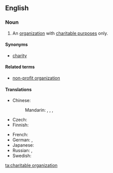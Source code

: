 ==English==
{{wikipedia}}

===Noun===
{{en-noun|head=[[charitable]] [[organization]]}}

# An [[organization]] with [[charitable purpose]]s only.

====Synonyms====
* [[charity]]

====Related terms====
* [[non-profit organization]]

====Translations====
{{trans-top|organization}}
* Chinese:
*: Mandarin: {{t+|cmn|慈善機構|sc=Hani}}, {{t+|cmn|慈善机构|tr=císhàn jīgòu|sc=Hani}}, {{t|cmn|公益團體|sc=Hani}}, {{t|cmn|公益团体|tr=gōngyì tuántǐ|sc=Hani}}
* Czech: {{t|cs|charitativní organizace|f}}
* Finnish: {{t|fi|hyväntekeväisyysjärjestö}}
{{trans-mid}}
* French: {{t|fr|association caritative|f}}
* German: {{qualifier|in Germany}} {{t|de|Freie Wohlfahrtspflege|f}}, {{t+|de|FW|f}}
* Japanese: {{t|ja|慈善団体|tr=じぜんだんたい, jizen dantai|sc=Jpan}}
* Russian: {{t|ru|благотвори́тельное о́бщество|n}}, {{t|ru|благотвори́тельная организа́ция|f}}
* Swedish: {{t|sv|välgörenhetsorganisation|c}}
{{trans-bottom}}

[[ta:charitable organization]]